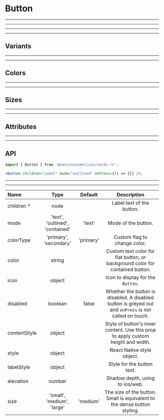 
# Button

---

---

---

---

## Variants

<Provider theme={themes.natura.light}>
  <ComponentWithLabel componentList={variants} />
</Provider>

---

---

## Colors

<Provider theme={themes.natura.light}>
  <ComponentWithLabel componentList={colors} />
</Provider>

---

---

## Sizes

<Provider theme={themes.natura.light}>
  <ComponentWithLabel componentList={sizes} />
</Provider>

---

---

## Attributes

<Provider theme={themes.natura.light}>
  <ComponentWithLabel componentList={attributes} />
</Provider>

---

---

## API

```jsx highlight-line="2"
import { Button } from '@naturacosmeticos/natds-rn';

<Button children="Label" mode="outlined" onPress={() => {}} />;
```

---

---

| Name         |              Type               |  Default  |                                              Description                                              |
| :----------- | :-----------------------------: | :-------: | :---------------------------------------------------------------------------------------------------: |
| children \*  |              node               |           |                                       Label text of the button.                                       |
| mode         | 'text', 'outlined', 'contained' |  'text'   |                                          Mode of the button.                                          |
| colorType    |     'primary', 'secondary'      | 'primary' |                                     Custom flag to change color.                                      |
| color        |             string              |           |             Custom text color for flat button, or background color for contained button.              |
| icon         |             object              |           |                                   Icon to display for the `Button`.                                   |
| disabled     |             boolean             |   false   | Whether the button is disabled. A disabled button is greyed out and `onPress` is not called on touch. |
| contentStyle |             object              |           |           Style of button's inner content. Use this prop to apply custom height and width.            |
| style        |             object              |           |                                      React Native style object.                                       |
| labelStyle   |             object              |           |                                      Style for the button text.                                       |
| elevation    |             number              |           |                                    Shadow depth, using to ios/web.                                    |
| size         |   'small', 'medium', 'large'    | 'medium'  |               The size of the button. Small is equivalent to the dense button styling.                |
